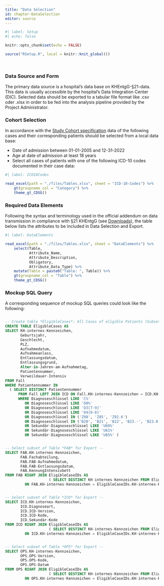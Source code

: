 ```yaml
---
title: "Data Selection"
id: chapter-DataSelection
editor: source
---
```


```r
#| label: Setup
#| echo: false

knitr::opts_chunk$set(echo = FALSE)

source("RSetup.R", local = knitr::knit_global())
```

\

### Data Source and Form

The primary data source is a hospital's data base on KHEntgG-§21-data. This data is usually accessible by the hospital's Data Integration Center (DIC). Selected data should be exported to a tabular file format like .csv oder .xlsx in order to be fed into the analysis pipeline provided by the Project Administrator.

### Cohort Selection

In accordance with the [Study Cohort specification](#section-StudyCohort) data of the following cases and their corresponding patients should be selected from a local data base:

-   Date of admission between 01-01-2005 and 12-31-2022
-   Age at date of admission at least 18 years
-   Select all cases of patients with one of the following ICD-10 codes documented in their case data:

```r
#| label: ICD10Codes

read_excel(path = "./files/Tables.xlsx", sheet = "ICD-10-Codes") %>%
    gt(groupname_col = "Category") %>%
    theme_gt_CDSG()
```


### Required Data Elements

Following the syntax and terminology used in the official addendum on data transmission in compliance with §21 KHEntgG (see [Downloads](#chapter-Downloads)), the table below lists the attributes to be included in Data Selection and Export.

```r
#| label: DataElements

read_excel(path = "./files/Tables.xlsx", sheet = "DataElements") %>%
    select(Table,
           Attribute_Name,
           Attribute_Description,
           Obligatory,
           Attribute_Data_Type) %>%
    mutate(Table = paste0("Table: ", Table)) %>%
    gt(groupname_col = "Table") %>%
    theme_gt_CDSG()

```


### Mockup SQL Query

A corresponding sequence of mockup SQL queries could look like the following:

```sql

-- Create table *EligibleCases*: All Cases of eligible Patients (Subset of Table *Fall*) --
CREATE TABLE EligibleCases AS
SELECT KH-internes-Kennzeichen,
       Geburtsjahr,
       Geschlecht,
       PLZ,
       Aufnahmedatum,
       Aufnahmeanlass,
       Entlassungsdatum,
       Entlassungsgrund,
       Alter-in-Jahren-am-Aufnahmetag,
       Patientennummer,
       Verweildauer-Intensiv
FROM Fall
WHERE Patientennummer IN
  ( SELECT DISTINCT Patientennummer
      FROM Fall LEFT JOIN ICD ON Fall.KH-internes-Kennzeichen = ICD.KH-internes-Kennzeichen
      WHERE Diagnoseschlüssel LIKE 'C%'
         OR Diagnoseschlüssel LIKE 'D0%'
         OR Diagnoseschlüssel LIKE 'D3[7-9]'
         OR Diagnoseschlüssel LIKE 'D4[0-8]'
         OR Diagnoseschlüssel IN ('Z08', 'Z85', 'Z92.6')
         OR Diagnoseschlüssel IN ('B20', 'B21', 'B22', 'B23.-', 'B23.0', 'B23.8', 'B24', 'Z21', 'O98.7')
         OR Sekundär-Diagnoseschlüssel LIKE 'U60%'
         OR Sekundär-Diagnoseschlüssel LIKE 'U61%'
         OR Sekundär-Diagnoseschlüssel LIKE 'U85%' )


-- Select subset of Table *FAB* for Export --
SELECT FAB.KH-internes-Kennzeichen,
       FAB.Fachabteilung,
       FAB.FAB-Aufnahmedatum,
       FAB.FAB-Entlassungsdatum,
       FAB.KennungIntensivbett
FROM FAB RIGHT JOIN EligibleCaseIDs AS
                    ( SELECT DISTINCT KH-internes-Kennzeichen FROM EligibleCases )
         ON FAB.KH-internes-Kennzeichen = EligibleCaseIDs.KH-internes-Kennzeichen


-- Select subset of Table *ICD* for Export --
SELECT ICD.KH-internes-Kennzeichen,
       ICD.Diagnoseart,
       ICD.ICD-Version,
       ICD.ICD-Kode,
       ICD.Sekundär-Kode
FROM ICD RIGHT JOIN EligibleCaseIDs AS
                    ( SELECT DISTINCT KH-internes-Kennzeichen FROM EligibleCases )
         ON ICD.KH-internes-Kennzeichen = EligibleCaseIDs.KH-internes-Kennzeichen


-- Select subset of Table *OPS* for Export --
SELECT OPS.KH-internes-Kennzeichen,
       OPS.OPS-Version,
       OPS.OPS-Kode,
       OPS.OPS-Datum
FROM OPS RIGHT JOIN EligibleCaseIDs AS
                    ( SELECT DISTINCT KH-internes-Kennzeichen FROM EligibleCases )
         ON OPS.KH-internes-Kennzeichen = EligibleCaseIDs.KH-internes-Kennzeichen


```
